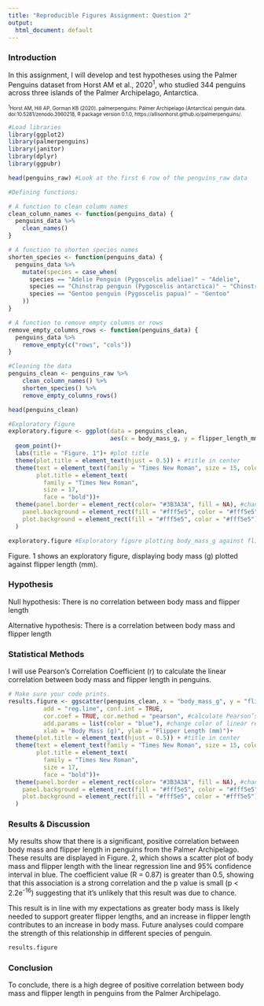 ```yaml
---
title: "Reproducible Figures Assignment: Question 2"
output:
  html_document: default
---
```


### Introduction

In this assignment, I will develop and test hypotheses using the Palmer Penguins dataset from Horst AM et al., 2020^1^, who studied 344 penguins across three islands of the Palmer Archipelago, Antarctica.

<font size="1"> ^1^Horst AM, Hill AP, Gorman KB (2020). palmerpenguins: Palmer Archipelago (Antarctica) penguin data. doi:10.5281/zenodo.3960218, R package version 0.1.0, https://allisonhorst.github.io/palmerpenguins/. </font>

```r
#Load libraries
library(ggplot2)
library(palmerpenguins)
library(janitor)
library(dplyr)
library(ggpubr)

head(penguins_raw) #Look at the first 6 row of the penguins_raw data

#Defining functions:

# A function to clean column names
clean_column_names <- function(penguins_data) {
  penguins_data %>%
    clean_names()
}

# A function to shorten species names
shorten_species <- function(penguins_data) {
  penguins_data %>%
    mutate(species = case_when(
      species == "Adelie Penguin (Pygoscelis adeliae)" ~ "Adelie",
      species == "Chinstrap penguin (Pygoscelis antarctica)" ~ "Chinstrap",
      species == "Gentoo penguin (Pygoscelis papua)" ~ "Gentoo"
    ))
}

# A function to remove empty columns or rows
remove_empty_columns_rows <- function(penguins_data) {
  penguins_data %>%
    remove_empty(c("rows", "cols"))
}

#Cleaning the data
penguins_clean <- penguins_raw %>%
    clean_column_names() %>%
    shorten_species() %>%
    remove_empty_columns_rows()

head(penguins_clean)

```
```r
#Exploratory Figure
exploratory.figure <- ggplot(data = penguins_clean, 
                             aes(x = body_mass_g, y = flipper_length_mm)) +
  geom_point()+
  labs(title = "Figure. 1")+ #plot title
  theme(plot.title = element_text(hjust = 0.5)) + #title in center
  theme(text = element_text(family = "Times New Roman", size = 15, color = "#033ca6"), #change font
        plot.title = element_text(
          family = "Times New Roman", 
          size = 17,
          face = "bold"))+
  theme(panel.border = element_rect(color= "#3B3A3A", fill = NA), #change color of the panel 
    panel.background = element_rect(fill = "#fff5e5", color = "#fff5e5"),
    plot.background = element_rect(fill = "#fff5e5", color = "#fff5e5")
  )

exploratory.figure #Exploratory figure plotting body_mass_g against flipper_length_mm
```

Figure. 1 shows an exploratory figure, displaying body mass (g) plotted against flipper length (mm).

### Hypothesis

Null hypothesis: There is no correlation between body mass and flipper length

Alternative hypothesis: There is a correlation between body mass and flipper length

### Statistical Methods

I will use Pearson’s Correlation Coefficient (r) to calculate the linear correlation between body mass and flipper length in penguins.

```r

# Make sure your code prints. 
results.figure <- ggscatter(penguins_clean, x = "body_mass_g", y = "flipper_length_mm", title = "Figure. 2",
          add = "reg.line", conf.int = TRUE, 
          cor.coef = TRUE, cor.method = "pearson", #calculate Pearson’s Correlation Coefficient
          add.params = list(color = "blue"), #change color of linear regression line
          xlab = "Body Mass (g)", ylab = "Flipper Length (mm)")+
  theme(plot.title = element_text(hjust = 0.5)) + #title in center
  theme(text = element_text(family = "Times New Roman", size = 15, color = "#033ca6"), #change font
        plot.title = element_text(
          family = "Times New Roman", 
          size = 17,
          face = "bold"))+
  theme(panel.border = element_rect(color= "#3B3A3A", fill = NA), #change color of the panel 
    panel.background = element_rect(fill = "#fff5e5", color = "#fff5e5"),
    plot.background = element_rect(fill = "#fff5e5", color = "#fff5e5")
  )


```

### Results & Discussion

My results show that there is a significant, positive correlation between body mass and flipper length in penguins from the Palmer Archipelago. These results are displayed in Figure. 2, which shows a scatter plot of body mass and flipper length with the linear regression line and 95% confidence interval in blue. The coefficient value (R = 0.87) is greater than 0.5, showing that this association is a strong correlation and the p value is small (p < 2.2e^-16^) suggesting that it's unlikely that this result was due to chance. 

This result is in line with my expectations as greater body mass is likely needed to support greater flipper lengths, and an increase in flipper length contributes to an increase in body mass. Future analyses could compare the strength of this relationship in different species of penguin.

```r

results.figure

```

### Conclusion

To conclude, there is a high degree of positive correlation between body mass and flipper length in penguins from the Palmer Archipelago.

